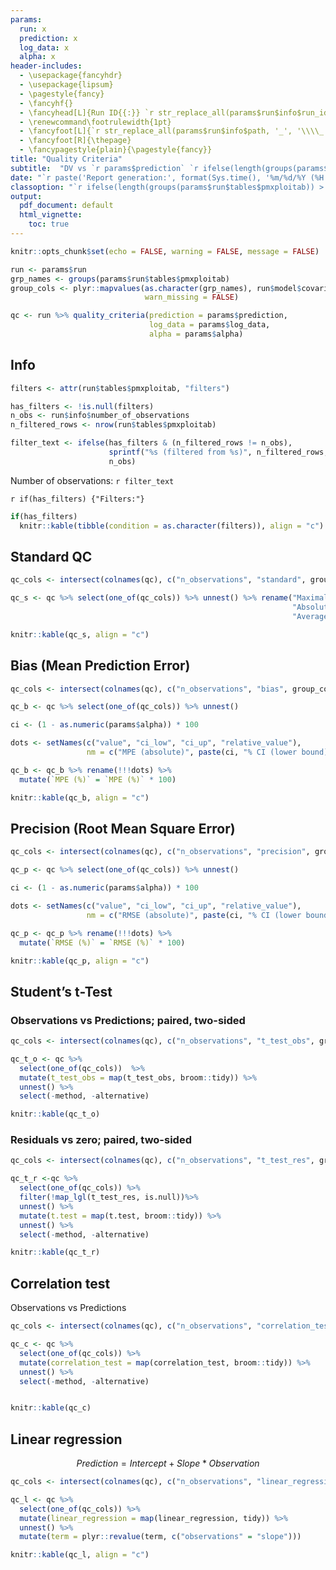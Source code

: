 ```yaml
---
params:
  run: x
  prediction: x
  log_data: x
  alpha: x
header-includes:
  - \usepackage{fancyhdr}
  - \usepackage{lipsum}
  - \pagestyle{fancy}
  - \fancyhf{}
  - \fancyhead[L]{Run ID{{:}} `r str_replace_all(params$run$info$run_id, '_', '\\\\_')`}
  - \renewcommand\footrulewidth{1pt}
  - \fancyfoot[L]{`r str_replace_all(params$run$info$path, '_', '\\\\_')`}
  - \fancyfoot[R]{\thepage}
  - \fancypagestyle{plain}{\pagestyle{fancy}}
title: "Quality Criteria"
subtitle:  "DV vs `r params$prediction` `r ifelse(length(groups(params$run$tables$pmxploitab)) > 0, paste0('(by ', paste(groups(params$run$tables$pmxploitab), collapse = ', '), ')'), '')`"
date: "`r paste('Report generation:', format(Sys.time(), '%m/%d/%Y (%H:%M)'))`"
classoption: "`r ifelse(length(groups(params$run$tables$pmxploitab)) > 2, 'landscape', 'portrait')`"
output: 
  pdf_document: default
  html_vignette:
    toc: true
---
```


```r
knitr::opts_chunk$set(echo = FALSE, warning = FALSE, message = FALSE)

run <- params$run
grp_names <- groups(params$run$tables$pmxploitab)
group_cols <- plyr::mapvalues(as.character(grp_names), run$model$covariates$column, run$model$covariates$name,
                              warn_missing = FALSE)
```

```r
qc <- run %>% quality_criteria(prediction = params$prediction,
                               log_data = params$log_data,
                               alpha = params$alpha)
```

## Info

```r
filters <- attr(run$tables$pmxploitab, "filters")

has_filters <- !is.null(filters)
n_obs <- run$info$number_of_observations
n_filtered_rows <- nrow(run$tables$pmxploitab)

filter_text <- ifelse(has_filters & (n_filtered_rows != n_obs),
                      sprintf("%s (filtered from %s)", n_filtered_rows, n_obs),
                      n_obs)
```

Number of observations: `r filter_text`

`r if(has_filters) {"Filters:"}`
```r
if(has_filters)
  knitr::kable(tibble(condition = as.character(filters)), align = "c")
```


## Standard QC
```r
qc_cols <- intersect(colnames(qc), c("n_observations", "standard", group_cols))

qc_s <- qc %>% select(one_of(qc_cols)) %>% unnest() %>% rename("Maximal Error" = max_err,
                                                               "Absolute Average Fold Error" = aafe,
                                                               "Average Fold Error" = afe)

knitr::kable(qc_s, align = "c")
```

## Bias (Mean Prediction Error)
```r
qc_cols <- intersect(colnames(qc), c("n_observations", "bias", group_cols))

qc_b <- qc %>% select(one_of(qc_cols)) %>% unnest()

ci <- (1 - as.numeric(params$alpha)) * 100

dots <- setNames(c("value", "ci_low", "ci_up", "relative_value"),
                 nm = c("MPE (absolute)", paste(ci, "% CI (lower bound)"), paste(ci, "% CI (upper bound)"), "MPE (%)"))

qc_b <- qc_b %>% rename(!!!dots) %>% 
  mutate(`MPE (%)` = `MPE (%)` * 100)

knitr::kable(qc_b, align = "c")
```

## Precision (Root Mean Square Error)
```r
qc_cols <- intersect(colnames(qc), c("n_observations", "precision", group_cols))

qc_p <- qc %>% select(one_of(qc_cols)) %>% unnest()

ci <- (1 - as.numeric(params$alpha)) * 100

dots <- setNames(c("value", "ci_low", "ci_up", "relative_value"),
                 nm = c("RMSE (absolute)", paste(ci, "% CI (lower bound)"), paste(ci, "% CI (upper bound)"), "RMSE (%)"))

qc_p <- qc_p %>% rename(!!!dots) %>% 
  mutate(`RMSE (%)` = `RMSE (%)` * 100)

knitr::kable(qc_p, align = "c")
```

## Student's t-Test

### Observations vs Predictions; paired, two-sided
```r
qc_cols <- intersect(colnames(qc), c("n_observations", "t_test_obs", group_cols))

qc_t_o <- qc %>% 
  select(one_of(qc_cols))  %>%
  mutate(t_test_obs = map(t_test_obs, broom::tidy)) %>%
  unnest() %>%
  select(-method, -alternative)

knitr::kable(qc_t_o)
```


### Residuals vs zero; paired, two-sided
```r
qc_cols <- intersect(colnames(qc), c("n_observations", "t_test_res", group_cols))

qc_t_r <-qc %>%
  select(one_of(qc_cols)) %>% 
  filter(!map_lgl(t_test_res, is.null))%>%
  unnest() %>%
  mutate(t.test = map(t.test, broom::tidy)) %>%
  unnest() %>%
  select(-method, -alternative)

knitr::kable(qc_t_r)
```

## Correlation test
Observations vs Predictions
```r
qc_cols <- intersect(colnames(qc), c("n_observations", "correlation_test", group_cols))

qc_c <- qc %>%
  select(one_of(qc_cols)) %>%
  mutate(correlation_test = map(correlation_test, broom::tidy)) %>%
  unnest() %>%
  select(-method, -alternative)


knitr::kable(qc_c)
```

## Linear regression
$$Prediction = Intercept + Slope * Observation$$
```r
qc_cols <- intersect(colnames(qc), c("n_observations", "linear_regression", group_cols))

qc_l <- qc %>%
  select(one_of(qc_cols)) %>% 
  mutate(linear_regression = map(linear_regression, tidy)) %>%
  unnest() %>%
  mutate(term = plyr::revalue(term, c("observations" = "slope")))

knitr::kable(qc_l, align = "c")
```
